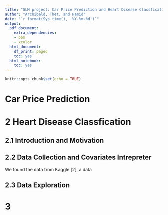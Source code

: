 ```yaml
---
title: "GLM project: Car Price Prediction and Heart Disease Classfication"
author: "Archibald, Thet, and Hamid"
date: "`r format(Sys.time(), '%Y-%m-%d')`"
output:
  pdf_document:
    extra_dependencies:
    - bbm
    - xcolor
  html_document:
    df_print: paged
    toc: yes
  html_notebook:
    toc: yes
---
```

\pagebreak





```r
knitr::opts_chunk$set(echo = TRUE)
```


# Car Price Prediction

    
# 2 Heart Disease Classfication

## 2.1 Introduction and Motivation

## 2.2 Data Collection and Covariates Intrepreter

We found the data from Kaggle [2], a data  


\begin{table}
\centering
\begin{tabular}{|l|l|l|}
\hline
Age&age of the patient &years\\ 
Sex&sex of the patient&M: Male, F: Female\\ 
ChestPainType&chest pain type&TA: Typical Angina, ATA: Atypical Angina, NAP: Non-Anginal Pain, ASY: Asymptomatic\\ 
RestingBP&resting blood pressure &mm Hg\\ 
Cholesterol&serum cholesterol&1: if FastingBS > 120 mg/dl, 0: otherwise\\ 
FastingBS&fasting blood sugar&Normal: Normal, ST: having ST-T wave abnormality (T wave inversions and/or ST elevation or depression of > 0.05 mV), LVH: showing probable or definite left ventricular hypertrophy by Estes' criteria\\ 
RestingECG&resting electrocardiogram results&Numeric value between 60 and 202\\ 
MaxHR&maximum heart rate achieved&Y: Yes, N: No\\ 
ExerciseAngina& exercise-induced angina &Numeric value measured in depression\\ 
Oldpeak&oldpeak = ST &Numeric value measured in depression\\ 
ST_Slope&the slope of the peak exercise ST segment &Up: upsloping, Flat: flat, Down: downsloping\\ 
HeartDisease&output class&1: heart disease, 0: Normal\\ 
\hline
\end{tabular}
\end{table}


## 2.3 Data Exploration 

# 3 

